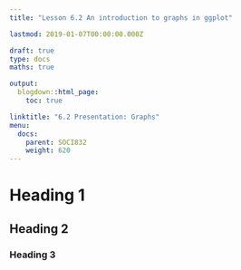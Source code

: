 ```yaml
---
title: "Lesson 6.2 An introduction to graphs in ggplot"

lastmod: 2019-01-07T00:00:00.000Z

draft: true
type: docs
maths: true

output:
  blogdown::html_page:
    toc: true

linktitle: "6.2 Presentation: Graphs"
menu:
  docs:
    parent: SOCI832
    weight: 620
---
```


# Heading 1

## Heading 2

### Heading 3
